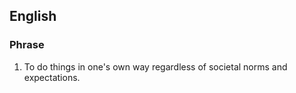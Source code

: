 ==English==
===Phrase===
#To do things in one's own way regardless of societal norms and expectations.